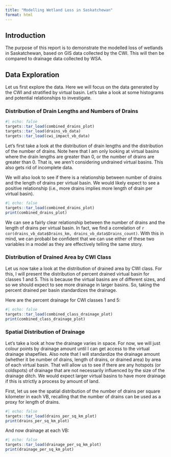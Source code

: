 ```yaml
---
title: "Modelling Wetland Loss in Saskatchewan"
format: html
---
```


## Introduction

The purpose of this report is to demonstrate the modelled loss of wetlands in Saskatchewan,
based on GIS data collected by the CWI. This will then be compared to drainage data collected by WSA.

## Data Exploration

Let us first explore the data. Here we will focus on the data generated by the CWI and stratified by 
virtual basin. Let's take a look at some histograms and potential relationships to investigate.

### Distribution of Drain Lengths and Numbers of Drains
```r
#| echo: false
targets::tar_load(combined_drains_plot)
targets::tar_load(drains_vb_data)
targets::tar_load(cwi_impact_vb_data)
```
Let's first take a look at the distribution of drain lengths and the distribution of the number of drains. 
Note here that I am only looking at virtual basins where the drain lengths are greater than 0, or the 
number of drains are greater than 0. That is, we aren't considering undrained virtual basins. This 
also gets rid of incomplete data.

We will also look to see if there is a relationship between number of drains and the length of drains 
per virtual basin. We would likely expect to see a positive relationship (i.e., more drains implies 
more length of drain per virtual basin).
 
```r
#| echo: false
targets::tar_load(combined_drains_plot)
print(combined_drains_plot)
```

We can see a fairly clear relationship between the number of drains and the length of drains per virtual basin. 
In fact, we find a correlation of `r cor(drains_vb_data$Drains_km, drains_vb_data$Drains_count)`. With this in 
mind, we can probabl be confident that we can use either of these two variables in a model as they are effectively 
telling the same story.

### Distribution of Drained Area by CWI Class

Let us now take a look at the distribution of drained area by CWI class. For this, I will present the distribution 
of percent drained virtual basin for classes 1 and 5. This is because the virtual basins are of different sizes, 
and so we should expect to see more drainage in larger basins. So, taking the percent drained per basin 
standardizes the drainage.

Here are the percent drainage for CWI classes 1 and 5:
```r
#| echo: false
targets::tar_load(combined_class_drainage_plot)
print(combined_class_drainage_plot)
```

### Spatial Distribution of Drainage

Let's take a look at how the drainage varies in space. For now, we will just colour points by drainage amount 
until I can get access to the virtual drainage shapefiles. Also note that I will standardize the 
drainage amount (whether it be number of drains, length of drains, or drained area) by area of each
virtual basin. That will allow us to see if there are any hotspots (or coldspots) of drainage that are not
necessarily influenced by the size of the drainage ditch. We would expect larger virtual basins to have
more drainage if this is strictly a process by amount of land.

First, let us see the spatial distribution of the number of drains per square kilometer in each VB, recalling
that the number of drains can be used as a proxy for length of drains.

```r
#| echo: false
targets::tar_load(drains_per_sq_km_plot)
print(drains_per_sq_km_plot)
```

And now drainage at each VB:

```r
#| echo: false
targets::tar_load(drainage_per_sq_km_plot)
print(drainage_per_sq_km_plot)
```
